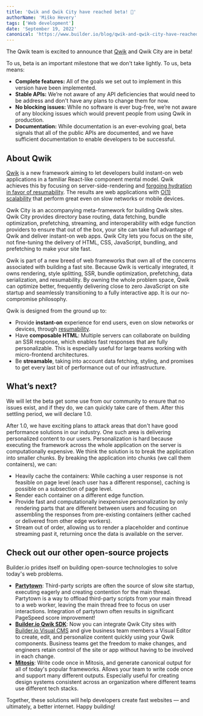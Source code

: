 ```yaml
---
title: 'Qwik and Qwik City have reached beta! 🎉'
authorName: 'Miško Hevery'
tags: ['Web development']
date: 'September 19, 2022'
canonical: 'https://www.builder.io/blog/qwik-and-qwik-city-have-reached-beta'
---
```



<ArticleBlock>

The Qwik team is excited to announce that [Qwik](https://qwik.dev/) and Qwik City are in beta!

To us, beta is an important milestone that we don't take lightly. To us, beta means:

- **Complete features:** All of the goals we set out to implement in this version have been implemented.
- **Stable APIs:** We’re not aware of any API deficiencies that would need to be address and don't have any plans to change them for now.
- **No blocking issues:** While no software is ever bug-free, we’re not aware of any blocking issues which would prevent people from using Qwik in production.
- **Documentation:** While documentation is an ever-evolving goal, beta signals that all of the public APIs are documented, and we have sufficient documentation to enable developers to be successful.

## **About Qwik**

[Qwik](https://qwik.dev/) is a new framework aiming to let developers build instant-on web applications in a familiar React-like component mental model. Qwik achieves this by focusing on server-side-rendering and [forgoing hydration in favor of resumability](https://www.builder.io/blog/hydration-is-pure-overhead). The results are web applications with [O(1) scalability](https://www.builder.io/blog/our-current-frameworks-are-on-we-need-o1) that perform great even on slow networks or mobile devices.

Qwik City is an accompanying meta-framework for building Qwik sites. Qwik City provides directory base routing, data fetching, bundle optimization, prefetching, streaming, and interoperability with edge function providers to ensure that out of the box, your site can take full advantage of Qwik and deliver instant-on web apps. Qwik City lets you focus on the site, not fine-tuning the delivery of HTML, CSS, JavaScript, bundling, and prefetching to make your site fast.

Qwik is part of a new breed of web frameworks that own all of the concerns associated with building a fast site. Because Qwik is vertically integrated, it owns rendering, style splitting, SSR, bundle optimization, prefetching, data serialization, and resumability. By owning the whole problem space, Qwik can optimize better, frequently delivering close to zero JavaScript on site startup and seamlessly transitioning to a fully interactive app. It is our no-compromise philosophy.

Qwik is designed from the ground up to:

- Provide **instant-on** experience for end users, even on slow networks or devices, through [resumability](https://www.builder.io/blog/hydration-is-pure-overhead).
- Have **composable HTML**: Multiple servers can collaborate on building an SSR response, which enables fast responses that are fully personalizable. This is especially useful for large teams working with micro-frontend architectures.
- Be **streamable**, taking into account data fetching, styling, and promises to get every last bit of performance out of our infrastructure.

## **What’s next?**

We will let the beta get some use from our community to ensure that no issues exist, and if they do, we can quickly take care of them. After this settling period, we will declare 1.0.

After 1.0, we have exciting plans to attack areas that don't have good performance solutions in our industry. One such area is delivering personalized content to our users. Personalization is hard because executing the framework across the whole application on the server is computationally expensive. We think the solution is to break the application into smaller chunks. By breaking the application into chunks (we call them containers), we can:

- Heavily cache the containers: While caching a user response is not feasible on page level (each user has a different response), caching is possible on a subsection of page level.
- Render each container on a different edge function.
- Provide fast and computationally inexpensive personalization by only rendering parts that are different between users and focusing on assembling the responses from pre-existing containers (either cached or delivered from other edge workers).
- Stream out of order, allowing us to render a placeholder and continue streaming past it, returning once the data is available on the server.

## **Check out our other open-source projects**

Builder.io prides itself on building open-source technologies to solve today's web problems.

- [**Partytown**](https://partytown.qwik.dev/): Third-party scripts are often the source of slow site startup, executing eagerly and creating contention for the main thread. Partytown is a way to offload third-party scripts from your main thread to a web worker, leaving the main thread free to focus on user interactions. Integration of partytown often results in significant PageSpeed score improvement!
- [**Builder.io Qwik SDK**](https://www.builder.io/c/docs/getting-started): Now you can integrate Qwik City sites with [Builder.io Visual CMS](https://www.builder.io/visual-development-platform) and give business team members a Visual Editor to create, edit, and personalize content quickly using your Qwik components. Business teams get the freedom to make changes, and engineers retain control of the site or app without having to be involved in each change.
- [**Mitosis**](https://mitosis.builder.io/): Write code once in Mitosis, and generate canonical output for all of today's popular frameworks. Allows your team to write code once and support many different outputs. Especially useful for creating design systems consistent across an organization where different teams use different tech stacks.

Together, these solutions will help developers create fast websites — and ultimately, a better internet. Happy building!

</ArticleBlock>